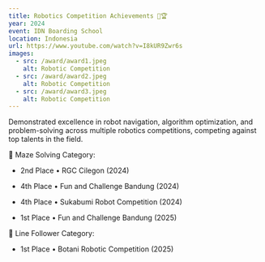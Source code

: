 ```yaml
---
title: Robotics Competition Achievements 🤖🏆
year: 2024
event: IDN Boarding School
location: Indonesia
url: https://www.youtube.com/watch?v=I8kUR9Zwr6s
images:
  - src: /award/award1.jpeg
    alt: Robotic Competition
  - src: /award/award2.jpeg
    alt: Robotic Competition
  - src: /award/award3.jpeg
    alt: Robotic Competition
---
```


Demonstrated excellence in robot navigation, algorithm optimization, and problem-solving across multiple robotics competitions, competing against top talents in the field.

🏅 Maze Solving Category:

- 2nd Place • RGC Cilegon (2024)

- 4th Place • Fun and Challenge Bandung (2024)

- 4th Place • Sukabumi Robot Competition (2024)

- 1st Place • Fun and Challenge Bandung (2025)

🥇 Line Follower Category:

- 1st Place • Botani Robotic Competition (2025)